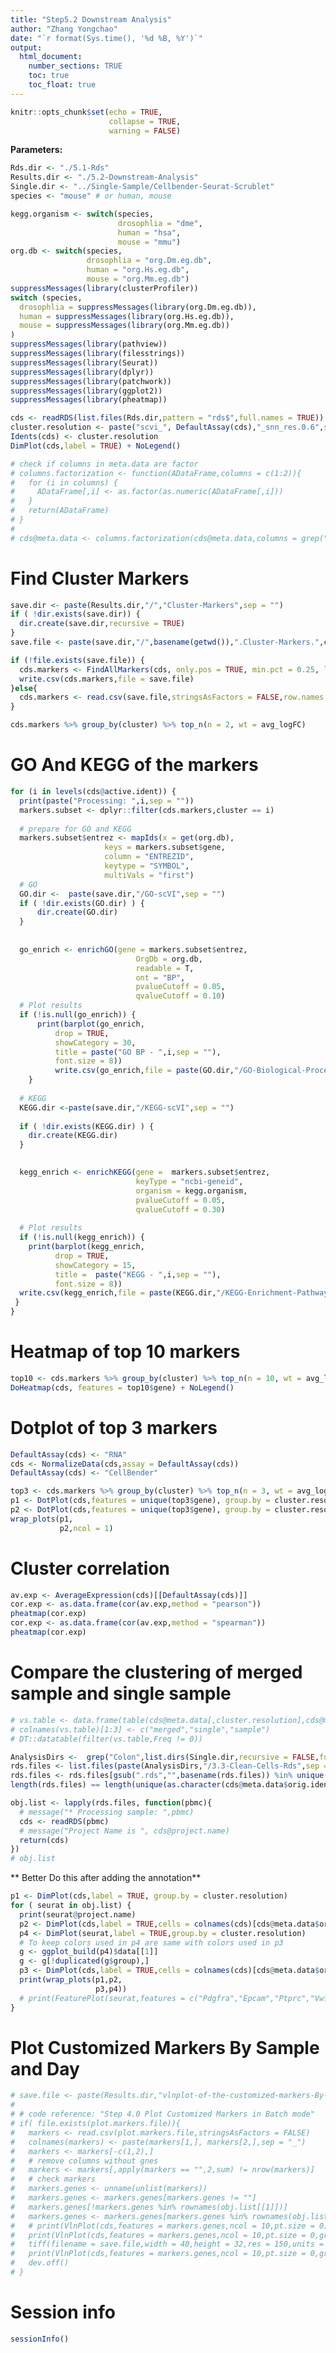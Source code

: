 ```yaml
---
title: "Step5.2 Downstream Analysis"
author: "Zhang Yongchao"
date: "`r format(Sys.time(), '%d %B, %Y')`"
output: 
  html_document:
    number_sections: TRUE
    toc: true
    toc_float: true
---
```


```r
knitr::opts_chunk$set(echo = TRUE,
                      collapse = TRUE,
                      warning = FALSE)
```

**Parameters:**

```r
Rds.dir <- "./5.1-Rds"
Results.dir <- "./5.2-Downstream-Analysis"
Single.dir <- "../Single-Sample/Cellbender-Seurat-Scrublet"
species <- "mouse" # or human, mouse
```


```r
kegg.organism <- switch(species,
                        drosophlia = "dme",
                        human = "hsa",
                        mouse = "mmu")
org.db <- switch(species,
                 drosophlia = "org.Dm.eg.db",
                 human = "org.Hs.eg.db",
                 mouse = "org.Mm.eg.db")
suppressMessages(library(clusterProfiler))
switch (species,
  drosophlia = suppressMessages(library(org.Dm.eg.db)),
  human = suppressMessages(library(org.Hs.eg.db)),
  mouse = suppressMessages(library(org.Mm.eg.db))
)
suppressMessages(library(pathview))
suppressMessages(library(filesstrings))
suppressMessages(library(Seurat))
suppressMessages(library(dplyr))
suppressMessages(library(patchwork))
suppressMessages(library(ggplot2))
suppressMessages(library(pheatmap))
```

```r
cds <- readRDS(list.files(Rds.dir,pattern = "rds$",full.names = TRUE))
cluster.resolution <- paste("scvi_", DefaultAssay(cds),"_snn_res.0.6",sep = "")
Idents(cds) <- cluster.resolution
DimPlot(cds,label = TRUE) + NoLegend()
```

```r
# check if columns in meta.data are factor
# columns.factorization <- function(ADataFrame,columns = c(1:2)){
#   for (i in columns) {
#     ADataFrame[,i] <- as.factor(as.numeric(ADataFrame[,i]))
#   }
#   return(ADataFrame)
# }
# 
# cds@meta.data <- columns.factorization(cds@meta.data,columns = grep("_snn_res",colnames(cds@meta.data),value = TRUE))
```

# Find Cluster Markers

```r
save.dir <- paste(Results.dir,"/","Cluster-Markers",sep = "")
if ( !dir.exists(save.dir)) {
  dir.create(save.dir,recursive = TRUE)
}
save.file <- paste(save.dir,"/",basename(getwd()),".Cluster-Markers.",cluster.resolution,".csv",sep = "")
```

```r
if (!file.exists(save.file)) {
  cds.markers <- FindAllMarkers(cds, only.pos = TRUE, min.pct = 0.25, logfc.threshold = 0.25)
  write.csv(cds.markers,file = save.file)
}else{
  cds.markers <- read.csv(save.file,stringsAsFactors = FALSE,row.names = 1)
}

cds.markers %>% group_by(cluster) %>% top_n(n = 2, wt = avg_logFC)
```

# GO And KEGG of the markers

```r
for (i in levels(cds@active.ident)) {
  print(paste("Processing: ",i,sep = ""))
  markers.subset <- dplyr::filter(cds.markers,cluster == i)
  
  # prepare for GO and KEGG
  markers.subset$entrez <- mapIds(x = get(org.db),
                     keys = markers.subset$gene,
                     column = "ENTREZID",
                     keytype = "SYMBOL",
                     multiVals = "first")
  # GO
  GO.dir <-  paste(save.dir,"/GO-scVI",sep = "")
  if ( !dir.exists(GO.dir) ) {
      dir.create(GO.dir)
  }
  
  
  go_enrich <- enrichGO(gene = markers.subset$entrez,
                            OrgDb = org.db, 
                            readable = T,
                            ont = "BP",
                            pvalueCutoff = 0.05, 
                            qvalueCutoff = 0.10)
  # Plot results
  if (!is.null(go_enrich)) {
      print(barplot(go_enrich, 
          drop = TRUE, 
          showCategory = 30, 
          title = paste("GO BP - ",i,sep = ""),
          font.size = 8))
          write.csv(go_enrich,file = paste(GO.dir,"/GO-Biological-Process-using-markers-of-",i,".csv",sep = ""))
    }
      
  # KEGG
  KEGG.dir <-paste(save.dir,"/KEGG-scVI",sep = "")
   
  if ( !dir.exists(KEGG.dir) ) {
    dir.create(KEGG.dir)
  }
      

  kegg_enrich <- enrichKEGG(gene =  markers.subset$entrez,
                            keyType = "ncbi-geneid",
                            organism = kegg.organism,
                            pvalueCutoff = 0.05, 
                            qvalueCutoff = 0.30)
        
  # Plot results
  if (!is.null(kegg_enrich)) {
    print(barplot(kegg_enrich, 
          drop = TRUE, 
          showCategory = 15, 
          title =  paste("KEGG - ",i,sep = ""),
          font.size = 8))
  write.csv(kegg_enrich,file = paste(KEGG.dir,"/KEGG-Enrichment-Pathways-using-markers-of-",i,".csv",sep = ""))
 }
}
```



# Heatmap of top 10 markers

```r
top10 <- cds.markers %>% group_by(cluster) %>% top_n(n = 10, wt = avg_logFC)
DoHeatmap(cds, features = top10$gene) + NoLegend()
```

# Dotplot of top 3 markers

```r
DefaultAssay(cds) <- "RNA"
cds <- NormalizeData(cds,assay = DefaultAssay(cds))
DefaultAssay(cds) <- "CellBender"

top3 <- cds.markers %>% group_by(cluster) %>% top_n(n = 3, wt = avg_logFC)
p1 <- DotPlot(cds,features = unique(top3$gene), group.by = cluster.resolution, assay = "CellBender") + RotatedAxis()
p2 <- DotPlot(cds,features = unique(top3$gene), group.by = cluster.resolution, assay = "RNA") + RotatedAxis()
wrap_plots(p1,
           p2,ncol = 1)
```

# Cluster correlation

```r
av.exp <- AverageExpression(cds)[[DefaultAssay(cds)]]
cor.exp <- as.data.frame(cor(av.exp,method = "pearson"))
pheatmap(cor.exp)
cor.exp <- as.data.frame(cor(av.exp,method = "spearman"))
pheatmap(cor.exp)
```

# Compare the clustering of merged sample and single sample 

```r
# vs.table <- data.frame(table(cds@meta.data[,cluster.resolution],cds@meta.data[,paste("Single_", cluster.resolution, sep = "")],cds@meta.data$orig.ident))
# colnames(vs.table)[1:3] <- c("merged","single","sample")
# DT::datatable(filter(vs.table,Freq != 0))
```

```r
AnalysisDirs <-  grep("Colon",list.dirs(Single.dir,recursive = FALSE,full.names = TRUE),value = TRUE)
rds.files <- list.files(paste(AnalysisDirs,"/3.3-Clean-Cells-Rds",sep = ""),pattern = "rds$",full.names = TRUE)
rds.files <- rds.files[gsub(".rds","",basename(rds.files)) %in% unique(as.character(cds@meta.data$orig.ident))]
length(rds.files) == length(unique(as.character(cds@meta.data$orig.ident)))

obj.list <- lapply(rds.files, function(pbmc){
  # message("* Processing sample: ",pbmc)
  cds <- readRDS(pbmc)
  # message("Project Name is ", cds@project.name)
  return(cds)
})
# obj.list
```

** Better Do this after adding the annotation**

```r
p1 <- DimPlot(cds,label = TRUE, group.by = cluster.resolution)
for ( seurat in obj.list) {
  print(seurat@project.name)
  p2 <- DimPlot(cds,label = TRUE,cells = colnames(cds)[cds@meta.data$orig.ident == seurat@project.name])
  p4 <- DimPlot(seurat,label = TRUE,group.by = cluster.resolution)
  # To keep colors used in p4 are same with colors used in p3
  g <- ggplot_build(p4)$data[[1]]
  g <- g[!duplicated(g$group),]
  p3 <- DimPlot(cds,label = TRUE,cells = colnames(cds)[cds@meta.data$orig.ident == seurat@project.name],group.by = paste("Single_",cluster.resolution,sep = ""),cols = g$colour[order(g$group)])
  print(wrap_plots(p1,p2,
                   p3,p4))
  # print(FeaturePlot(seurat,features = c("Pdgfra","Epcam","Ptprc","Vwf","Pdgfrb","Nrxn1",'Rgs5','scrublet','Acta2','Cd34'),ncol = 3) & NoLegend())
}
```

# Plot Customized Markers By Sample and Day

```r
# save.file <- paste(Results.dir,"vlnplot-of-the-customized-markers-By-day.tiff",sep = "/")
# 
# # code reference: "Step 4.0 Plot Customized Markers in Batch mode"
# if( file.exists(plot.markers.file)){
#   markers <- read.csv(plot.markers.file,stringsAsFactors = FALSE)
#   colnames(markers) <- paste(markers[1,], markers[2,],sep = "_")
#   markers <- markers[-c(1,2),]
#   # remove columns without gnes
#   markers <- markers[,apply(markers == "",2,sum) != nrow(markers)]
#   # check markers
#   markers.genes <- unname(unlist(markers))
#   markers.genes <- markers.genes[markers.genes != ""]
#   markers.genes[!markers.genes %in% rownames(obj.list[[1]])]
#   markers.genes <- markers.genes[markers.genes %in% rownames(obj.list[[1]])]
#   # print(VlnPlot(cds,features = markers.genes,ncol = 10,pt.size = 0))
#   print(VlnPlot(cds,features = markers.genes,ncol = 10,pt.size = 0,group.by = "day"))
#   tiff(filename = save.file,width = 40,height = 32,res = 150,units = "in")
#   print(VlnPlot(cds,features = markers.genes,ncol = 10,pt.size = 0,group.by = "day"))
#   dev.off()
# }
```

# Session info

```r
sessionInfo()
```

